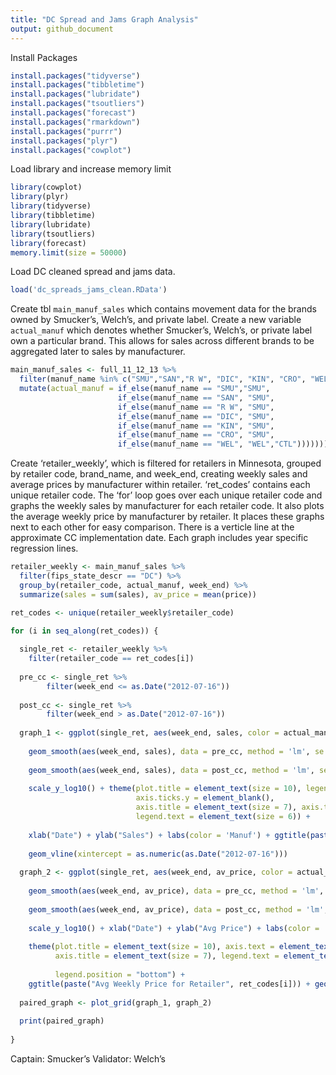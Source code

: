 ```yaml
---
title: "DC Spread and Jams Graph Analysis"
output: github_document
---
```


Install Packages
```r
install.packages("tidyverse")
install.packages("tibbletime")
install.packages("lubridate")
install.packages("tsoutliers")
install.packages("forecast")
install.packages("rmarkdown")
install.packages("purrr")
install.packages("plyr")
install.packages("cowplot")
```
Load library and increase memory limit
```r
library(cowplot)
library(plyr)
library(tidyverse)
library(tibbletime)
library(lubridate)
library(tsoutliers)
library(forecast)
memory.limit(size = 50000)
```
Load DC cleaned spread and jams data.
```r
load('dc_spreads_jams_clean.RData')
```
Create tbl `main_manuf_sales` which contains movement data for the brands owned by Smucker's, Welch's, and private label. Create a new variable `actual_manuf` which denotes whether Smucker's, Welch's, or private label own a particular brand. This allows for sales across different brands to be aggregated later to sales by manufacturer.
```r
main_manuf_sales <- full_11_12_13 %>% 
  filter(manuf_name %in% c("SMU","SAN","R W", "DIC", "KIN", "CRO", "WEL", "CTL")) %>% 
  mutate(actual_manuf = if_else(manuf_name == "SMU","SMU",
                        if_else(manuf_name == "SAN", "SMU", 
                        if_else(manuf_name == "R W", "SMU", 
                        if_else(manuf_name == "DIC", "SMU",
                        if_else(manuf_name == "KIN", "SMU", 
                        if_else(manuf_name == "CRO", "SMU",
                        if_else(manuf_name == "WEL", "WEL","CTL"))))))))
```

Create 'retailer_weekly', which is filtered for retailers in Minnesota, grouped by retailer code, brand_name, and week_end, creating weekly sales and average prices by manufacturer within retailer. 'ret_codes' contains each unique retailer code. The 'for' loop goes over each unique retailer code and graphs the weekly sales by manufacturer for each retailer code. It also plots the average weekly price by manufacturer by retailer. It places these graphs next to each other for easy comparison. There is a verticle line at the approximate CC implementation date. Each graph includes year specific regression lines.
```r
retailer_weekly <- main_manuf_sales %>%
  filter(fips_state_descr == "DC") %>%
  group_by(retailer_code, actual_manuf, week_end) %>%
  summarize(sales = sum(sales), av_price = mean(price))

ret_codes <- unique(retailer_weekly$retailer_code)

for (i in seq_along(ret_codes)) {
  
  single_ret <- retailer_weekly %>%
    filter(retailer_code == ret_codes[i])
  
  pre_cc <- single_ret %>%
        filter(week_end <= as.Date("2012-07-16"))
  
  post_cc <- single_ret %>%
        filter(week_end > as.Date("2012-07-16"))
  
  graph_1 <- ggplot(single_ret, aes(week_end, sales, color = actual_manuf)) + geom_line() + 
    
    geom_smooth(aes(week_end, sales), data = pre_cc, method = 'lm', se = FALSE) +
    
    geom_smooth(aes(week_end, sales), data = post_cc, method = 'lm', se = FALSE) +
    
    scale_y_log10() + theme(plot.title = element_text(size = 10), legend.position = "bottom", axis.text.y = element_blank(), 
                            axis.ticks.y = element_blank(), 
                            axis.title = element_text(size = 7), axis.text = element_text(size = 7), legend.title = element_text(size = 6),
                            legend.text = element_text(size = 6)) + 
    
    xlab("Date") + ylab("Sales") + labs(color = 'Manuf') + ggtitle(paste("Weekly Sales for Retailer", ret_codes[i])) + 
    
    geom_vline(xintercept = as.numeric(as.Date("2012-07-16")))
  
  graph_2 <- ggplot(single_ret, aes(week_end, av_price, color = actual_manuf)) + geom_line() + 
    
    geom_smooth(aes(week_end, av_price), data = pre_cc, method = 'lm', se = FALSE) +
    
    geom_smooth(aes(week_end, av_price), data = post_cc, method = 'lm', se = FALSE) +
    
    scale_y_log10() + xlab("Date") + ylab("Avg Price") + labs(color = 'Manuf') + 
    
    theme(plot.title = element_text(size = 10), axis.text = element_text(size = 7), 
          axis.title = element_text(size = 7), legend.text = element_text(size = 6), legend.title = element_text(size = 6), 
          
          legend.position = "bottom") +
    ggtitle(paste("Avg Weekly Price for Retailer", ret_codes[i])) + geom_vline(xintercept = as.numeric(as.Date("2012-07-16")))
  
  paired_graph <- plot_grid(graph_1, graph_2)
  
  print(paired_graph)
  
}
```

Captain: Smucker's
Validator: Welch's

